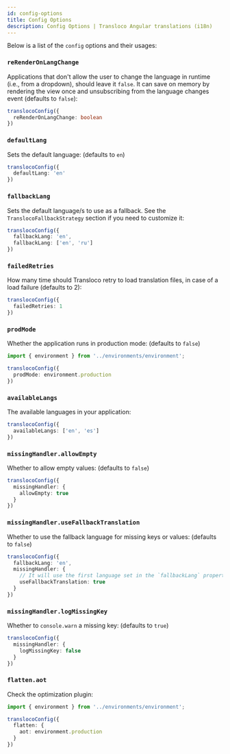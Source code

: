 ```yaml
---
id: config-options
title: Config Options
description: Config Options | Transloco Angular translations (i18n)
---
```


Below is a list of the `config` options and their usages:

### `reRenderOnLangChange`
Applications that don't allow the user to change the language in runtime (i.e., from a dropdown), should leave it `false`.
It can save on memory by rendering the view once and unsubscribing from the language changes event (defaults to `false`):

```ts
translocoConfig({
  reRenderOnLangChange: boolean
})
```

### `defaultLang`
Sets the default language: (defaults to `en`)
```ts
translocoConfig({
  defaultLang: 'en'
})
```

### `fallbackLang`
 Sets the default language/s to use as a fallback. See the `TranslocoFallbackStrategy` section if you need to customize it:
```ts
translocoConfig({
  fallbackLang: 'en',
  fallbackLang: ['en', 'ru']
})
```

### `failedRetries`
 How many time should Transloco retry to load translation files, in case of a load failure (defaults to 2):
```ts
translocoConfig({
  failedRetries: 1
})
```

### `prodMode`
 Whether the application runs in production mode: (defaults to `false`)

```ts
import { environment } from '../environments/environment';

translocoConfig({
  prodMode: environment.production
})
```

### `availableLangs`
 The available languages in your application:
```ts
translocoConfig({
  availableLangs: ['en', 'es']
})
```

### `missingHandler.allowEmpty`
Whether to allow empty values: (defaults to `false`)
```ts
translocoConfig({
  missingHandler: {
    allowEmpty: true
  }
})
```

### `missingHandler.useFallbackTranslation`
Whether to use the fallback language for missing keys or values: (defaults to `false`)
```ts
translocoConfig({
  fallbackLang: 'en',
  missingHandler: {
    // It will use the first language set in the `fallbackLang` property
    useFallbackTranslation: true
  }
})
```

### `missingHandler.logMissingKey`
Whether to `console.warn` a missing key: (defaults to `true`)
```ts
translocoConfig({
  missingHandler: {
    logMissingKey: false
  }
})
```

### `flatten.aot`
Check the optimization plugin:
```ts
import { environment } from '../environments/environment';

translocoConfig({
  flatten: {
    aot: environment.production
  }
})
```
